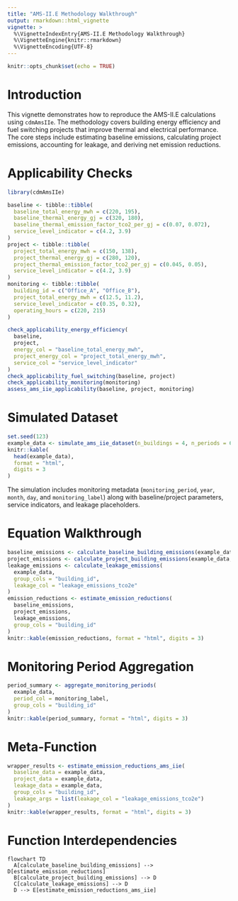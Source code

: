 ```yaml
---
title: "AMS-II.E Methodology Walkthrough"
output: rmarkdown::html_vignette
vignette: >
  %\VignetteIndexEntry{AMS-II.E Methodology Walkthrough}
  %\VignetteEngine{knitr::rmarkdown}
  %\VignetteEncoding{UTF-8}
---
```


```r
knitr::opts_chunk$set(echo = TRUE)
```

# Introduction

This vignette demonstrates how to reproduce the AMS-II.E calculations using
`cdmAmsIIe`. The methodology covers building energy efficiency and fuel
switching projects that improve thermal and electrical performance. The core
steps include estimating baseline emissions, calculating project emissions,
accounting for leakage, and deriving net emission reductions.

# Applicability Checks

```r
library(cdmAmsIIe)

baseline <- tibble::tibble(
  baseline_total_energy_mwh = c(220, 195),
  baseline_thermal_energy_gj = c(320, 180),
  baseline_thermal_emission_factor_tco2_per_gj = c(0.07, 0.072),
  service_level_indicator = c(4.2, 3.9)
)
project <- tibble::tibble(
  project_total_energy_mwh = c(150, 138),
  project_thermal_energy_gj = c(280, 120),
  project_thermal_emission_factor_tco2_per_gj = c(0.045, 0.05),
  service_level_indicator = c(4.2, 3.9)
)
monitoring <- tibble::tibble(
  building_id = c("Office_A", "Office_B"),
  project_total_energy_mwh = c(12.5, 11.2),
  service_level_indicator = c(0.35, 0.32),
  operating_hours = c(220, 215)
)

check_applicability_energy_efficiency(
  baseline,
  project,
  energy_col = "baseline_total_energy_mwh",
  project_energy_col = "project_total_energy_mwh",
  service_col = "service_level_indicator"
)
check_applicability_fuel_switching(baseline, project)
check_applicability_monitoring(monitoring)
assess_ams_iie_applicability(baseline, project, monitoring)
```

# Simulated Dataset

```r
set.seed(123)
example_data <- simulate_ams_iie_dataset(n_buildings = 4, n_periods = 6, start_year = 2024, start_month = 7)
knitr::kable(
  head(example_data),
  format = "html",
  digits = 3
)
```

The simulation includes monitoring metadata (`monitoring_period`, `year`,
`month`, `day`, and `monitoring_label`) along with baseline/project parameters,
service indicators, and leakage placeholders.

# Equation Walkthrough

```r
baseline_emissions <- calculate_baseline_building_emissions(example_data, group_cols = "building_id")
project_emissions <- calculate_project_building_emissions(example_data, group_cols = "building_id")
leakage_emissions <- calculate_leakage_emissions(
  example_data,
  group_cols = "building_id",
  leakage_col = "leakage_emissions_tco2e"
)
emission_reductions <- estimate_emission_reductions(
  baseline_emissions,
  project_emissions,
  leakage_emissions,
  group_cols = "building_id"
)
knitr::kable(emission_reductions, format = "html", digits = 3)
```

# Monitoring Period Aggregation

```r
period_summary <- aggregate_monitoring_periods(
  example_data,
  period_col = monitoring_label,
  group_cols = "building_id"
)
knitr::kable(period_summary, format = "html", digits = 3)
```

# Meta-Function

```r
wrapper_results <- estimate_emission_reductions_ams_iie(
  baseline_data = example_data,
  project_data = example_data,
  leakage_data = example_data,
  group_cols = "building_id",
  leakage_args = list(leakage_col = "leakage_emissions_tco2e")
)
knitr::kable(wrapper_results, format = "html", digits = 3)
```

# Function Interdependencies

```mermaid
flowchart TD
  A[calculate_baseline_building_emissions] --> D[estimate_emission_reductions]
  B[calculate_project_building_emissions] --> D
  C[calculate_leakage_emissions] --> D
  D --> E[estimate_emission_reductions_ams_iie]
```
